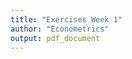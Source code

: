 ```yaml
---
title: "Exercises Week 1"
author: "Econometrics"
output: pdf_document
---
```


\begin{enumerate}
	\item \textbf{Ex. 2.6 in ETM}: Prove that, if the $k$ columns of $X$ are linearly independent, each vector $z$ in $\mathcal{S}(X)$ can be expressed as $Xb$ for one and only one $k$-vector $b$. Hint: Suppose that there are two different vectors, $b_1$ and $b_2$, such that $z = Xb_i$, $i = 1, 2$, and show that this implies that the columns of $X$ are linearly dependent.
	
	\item \textbf{Ex. 2.9 in ETM}: Prove algebraically that $P_XM_X = O$. Use only the definition that $P_X+M_X=I$, and the idempotency of $P_X$.
	
	\item \textbf{Ex. 2.16 in ETM}: Consider the following linear regression: 
	$$y = X_1\beta_1 +X_2\beta_2 + u.$$
	where $y$ is $n\times 1$, $X_1$ is $n\times 1$, and $X_2$ is $n\times k2$. Let $\hat{\beta_1}$ and $\hat{\beta_2}$ be the OLS
	parameter estimates from running this regression. Now consider the following regressions, all to be estimated by OLS
	\begin{enumerate}
		\item $y = X_2\beta_2 + u;$
		\item $P_1y = X_2\beta_2 + u; $
		\item $P_1y = P_1X_2\beta_2 + u;$
		\item $P_Xy = X_1\beta_1 +X_2\beta_2 + u$
		\item $P_Xy = X_2\beta_2 + u;$
		\item $M_{X_1}y = X_2\beta_2 + u;$
		\item$	M_{X_1}y =M_{X_1}X_2\beta_2 + u;$
		\item$	M_{X_1}y = X_1\beta_1 +M_{X_1}X_2\beta_2 + u;$
		\item$	M_{X_1}y =M_{X_1}X_1\beta_1 +M_{X_1}X_2\beta_2 + u;$
		\item $P_Xy =M_{X_1}X_2\beta_2 + u.$
	\end{enumerate}
	
	\item \textbf{Ex. 1.23 in ETM}: The dataset \textit{consumption} in the \textit{Ecdat} R-package contains data on real personal disposable income and consumption expenditures in Canada, seasonally adjusted in 1986 dollars, from the first quarter of 1947 until the last quarter of 1996. The simplest imaginable model of the Canadian consumption function would have consumption expenditures as the dependent variable, and a constant and personal disposable income as explanatory variables. Run this regression for the period 1953:1 to 1996:4. What is your estimate of the marginal propensity to consume out of disposable income? 
	
	Plot a graph of the OLS residuals for the consumption function regression against time. Does the appearance of the residuals suggest that this model of the consumption function is well specified?
	
	\item \textbf{Ex. 1.24 in ETM}: Simulate the consumption function model you have just estimated in the above exercise for the same sample period, using the actual data on disposable income. For the parameters, use the OLS estimates obtained above. For the error terms, use drawings from the $N(0, s^2)$ distribution, where $s^2$ is the estimate of the error variance produced by the regression package.
	
	Next, run a regression using the simulated consumption data as the dependent variable and the constant and disposable income as explanatory variables. Are the parameter estimates the same as those obtained using the real data? Why or why not? 
	
	Plot the residuals from the regression with simulated data. Does the plot look substantially different from the one obtained using the real data? It should!
	
	\item \textbf{Section 2.7 in AGME}: Follow the example on the Capital Asset Pricing Model (CAPM) from AGME (PDF attached titled \textit{CAPM\textunderscore example}) and replicate the tables. The data is available on the \textit{Ecdat} library under \textit{Capm}.
	
	For now, do not pay much attention to the discussion on consistency and asymptotic approximations. We will talk about that in the next lecture.
  	 
\end{enumerate}